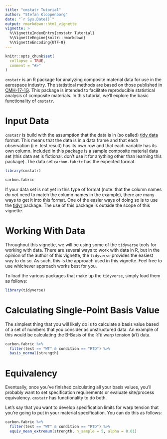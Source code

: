 ```yaml
---
title: "cmstatr Tutorial"
author: "Stefan Kloppenborg"
date: "`r Sys.Date()`"
output: rmarkdown::html_vignette
vignette: >
  %\VignetteIndexEntry{cmstatr Tutorial}
  %\VignetteEngine{knitr::rmarkdown}
  %\VignetteEncoding{UTF-8}
---
```


```r
knitr::opts_chunk$set(
  collapse = TRUE,
  comment = "#>"
)
```

`cmstatr` is an R package for analyzing composite material data for use in the aerospace industry. The statistical methods are based on those published in [CMH-17-1G](https://www.cmh17.org/). This package is intended to facilitate reproducible statistical analysis of composite materials. In this tutorial, we'll explore the basic functionality of `cmstatr`.

# Input Data
`cmstatr` is build with the assumption that the data is in (so called) [tidy data](http://vita.had.co.nz/papers/tidy-data.html) format. This means that the data is in a data frame and that each observation (i.e. test result) has its own row and that each variable has its own column. Included in this package is a sample composite material data set (this data set is fictional: don't use it for anything other than learning this package). The data set `carbon.fabric` has the expected format.

```r
library(cmstatr)

carbon.fabric
```

If your data set is not yet in this type of format (note: that the column names *do not* need to match the column names in the example), there are many ways to get it into this format. One of the easier ways of doing so is to use the [tidyr](https://tidyr.tidyverse.org/) package. The use of this package is outside the scope of this vignette.

# Working With Data
Throughout this vignette, we will be using some of the `tidyverse` tools for working with data. There are several ways to work with data in R, but in the opinion of the author of this vignette, the `tidyverse` provides the easiest way to do so. As such, this is the approach used in this vignette. Feel free to use whichever approach works best for you.

To load the various packages that make up the `tidyverse`, simply load them as follows:

```r
library(tidyverse)
```

# Calculating Single-Point Basis Value
The simplest thing that you will likely do is to calculate a basis value based of a set of numbers that you consider as unstructured data. An example of this would be calculating the B-Basis of the `RTD` warp tension (`WT`) data.

```r
carbon.fabric %>%
  filter(test == "WT" & condition == "RTD") %>%
  basis_normal(strength)
```

# Equivalency
Eventually, once you've finished calculating all your basis values, you'll probably want to set specification requirements or evaluate site/process equivalency. `cmstatr` has functionality to do both.

Let's say that you want to develop specification limits for warp tension that you're going to put in your material specification. You can do this as follows:

```r
carbon.fabric %>%
  filter(test == "WT" & condition == "RTD") %>%
  equiv_mean_extremum(strength, n_sample = 5, alpha = 0.01)
```

